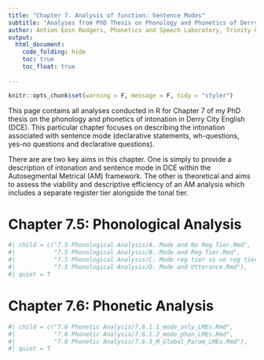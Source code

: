 ```yaml
---
title: "Chapter 7. Analysis of function: Sentence Modes"
subtitle: "Analyses from PhD Thesis on Phonology and Phonetics of Derry City English Intonation"
author: Antion Eoin Rodgers, Phonetics and Speech Laboratory, Trinity College Dublin
output:
  html_document:
    code_folding: hide
    toc: true
    toc_float: true
    
---
```

```r
knitr::opts_chunk$set(warning = F, message = F, tidy = "styler")
```

This page contains all analyses conducted in R for Chapter 7 of my PhD thesis on the phonology and phonetics of intonation in Derry City English (DCE).
This particular chapter focuses on describing the intonation associated with sentence mode (declarative statements, wh-questions, yes-no questions and declarative questions).

There are are two key aims in this chapter. One is simply to provide a description of intonation and sentence mode in DCE within the Autosegmental Metrical (AM) framework. The other is theoretical and aims to assess the viability and descriptive efficiency of an AM analysis which includes a separate register tier alongside the tonal tier.

# Chapter 7.5: Phonological Analysis

```r
#| child = c("7.5 Phonological Analysis/A. Mode and No Reg Tier.Rmd",
#|           "7.5 Phonological Analysis/B. Mode and Reg Tier.Rmd",
#|           "7.5 Phonological Analysis/C. Mode reg tier vs no reg tier.Rmd",
#|           "7.5 Phonological Analysis/D. Mode and Utterance.Rmd"),
#| quiet = T
```

# Chapter 7.6: Phonetic Analysis
```r
#| child = c("7.6 Phonetic Analysis/7.6.1.1_mode_only_LMEs.Rmd",
#|           "7.6 Phonetic Analysis/7.6.1.2_mode_phon_LMEs.Rmd",
#|           "7.6 Phonetic Analysis/7.6.3_M_Global_Param_LMEs.Rmd"),
#| quiet = T
```
